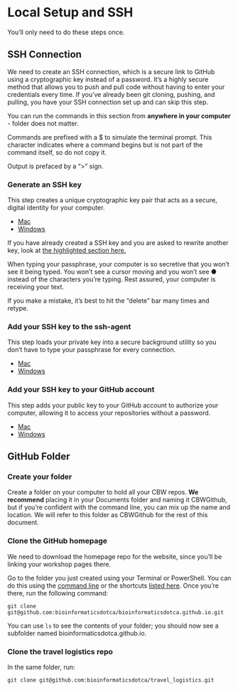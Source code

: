 # Local Setup and SSH {#local-setup}
You'll only need to do these steps once.  

## SSH Connection

We need to create an SSH connection, which is a secure link to GitHub using a cryptographic key instead of a password. It's a highly secure method that allows you to push and pull code without having to enter your credentials every time. If you've already been git cloning, pushing, and pulling, you have your SSH connection set up and can skip this step.

You can run the commands in this section from **anywhere in your computer** - folder does not matter. 

:::: {.callout type="blue" title="Output VS Commands in the GitHub Docs" collapsible="false" style="subtle" icon="true"}

Commands are prefixed with a $ to simulate the terminal prompt. This character indicates where a command begins but is not part of the command itself, so do not copy it.

Output is prefaced by a "\>" sign.
::::

### Generate an SSH key

This step creates a unique cryptographic key pair that acts as a secure, digital identity for your computer.

* [Mac](https://docs.github.com/en/authentication/connecting-to-github-with-ssh/generating-a-new-ssh-key-and-adding-it-to-the-ssh-agent#generating-a-new-ssh-key) 
* [Windows](https://docs.github.com/en/authentication/connecting-to-github-with-ssh/generating-a-new-ssh-key-and-adding-it-to-the-ssh-agent?platform=windows#generating-a-new-ssh-key)

If you have already created a SSH key and you are asked to rewrite another key, look at [the highlighted section here.](https://docs.github.com/en/authentication/connecting-to-github-with-ssh/generating-a-new-ssh-key-and-adding-it-to-the-ssh-agent#generating-a-new-ssh-key:~:text=Please%20note%20that%20if%20you%20created%20SSH%20keys%20previously%2C%20ssh%2Dkeygen%20may%20ask%20you%20to%20rewrite%20another%20key%2C%20in%20which%20case%20we%20recommend%20creating%20a%20custom%2Dnamed%20SSH%20key.%20To%20do%20so%2C%20type%20the%20default%20file%20location%20and%20replace%20id_ALGORITHM%20with%20your%20custom%20key%20name)

:::: {.callout type="yellow" title="Before you freak out" collapsible="false" style="subtle" icon="fas fa-lightbulb"}

When typing your passphrase, your computer is so secretive that you won't see it being typed. You won't see a cursor moving and you won't see ● instead of the characters you're typing. Rest assured, your computer is receiving your text.

If you make a mistake, it's best to hit the "delete" bar many times and retype.

::::

### Add your SSH key to the ssh-agent

This step loads your private key into a secure background utility so you don't have to type your passphrase for every connection.

* [Mac](https://docs.github.com/en/authentication/connecting-to-github-with-ssh/generating-a-new-ssh-key-and-adding-it-to-the-ssh-agent?platform=mac#adding-your-ssh-key-to-the-ssh-agent)
* [Windows](https://docs.github.com/en/authentication/connecting-to-github-with-ssh/generating-a-new-ssh-key-and-adding-it-to-the-ssh-agent?platform=windows#adding-your-ssh-key-to-the-ssh-agent)


### Add your SSH key to your GitHub account

This step adds your public key to your GitHub account to authorize your computer, allowing it to access your repositories without a password.

* [Mac](https://docs.github.com/en/authentication/connecting-to-github-with-ssh/adding-a-new-ssh-key-to-your-github-account?platform=mac#adding-a-new-ssh-key-to-your-account)
* [Windows](https://docs.github.com/en/authentication/connecting-to-github-with-ssh/adding-a-new-ssh-key-to-your-github-account?platform=windows#adding-a-new-ssh-key-to-your-account)


## GitHub Folder {#github-folder}

### Create your folder

Create a folder on your computer to hold all your CBW repos. **We recommend** placing it in your Documents folder and naming it CBWGithub, but if you're confident with the command line, you can mix up the name and location. We will refer to this folder as CBWGithub for the rest of this document.

### Clone the GitHub homepage
We need to download the homepage repo for the website, since you'll be linking your workshop pages there.

Go to the folder you just created using your Terminal or PowerShell. You can do this using the [command line](#command-line) or the shortcuts [listed here](#handy-shortcuts). Once you're there, run the following command:

```
git clone git@github.com:bioinformaticsdotca/bioinformaticsdotca.github.io.git
```

You can use `ls` to see the contents of your folder; you should now see a subfolder named bioinformaticsdotca.github.io.

### Clone the travel logistics repo

In the same folder, run:

```
git clone git@github.com:bioinformaticsdotca/travel_logistics.git
```
